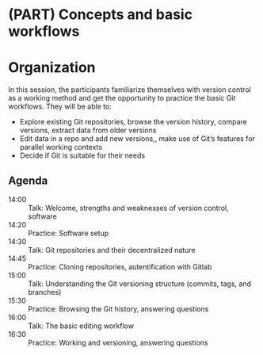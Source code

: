 # (PART) Concepts and basic workflows {-}

# Organization

In this session, the participants familiarize themselves with version control as a working method and get the opportunity to practice the basic Git workflows.
They will be able to:

- Explore existing Git repositories, browse the version history, compare versions, extract data from older versions
- Edit data in a repo and add new versions,, make use of Git's features for parallel working contexts
- Decide if Git is suitable for their needs

## Agenda

14:00
: Talk: Welcome, strengths and weaknesses of version control, software

14:20
: Practice: Software setup

14:30
: Talk: Git repositories and their decentralized nature

14:45
: Practice: Cloning repositories, autentification with Gitlab

15:00
: Talk: Understanding the Git versioning structure (commits, tags, and branches)

15:30
: Practice: Browsing the Git history, answering questions

16:00
: Talk: The basic editing workflow

16:30
: Practice: Working and versioning, answering questions
